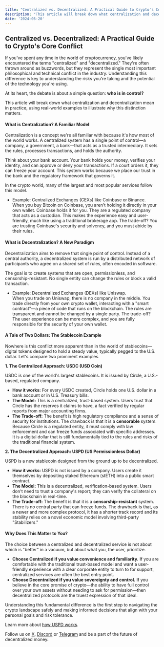 ```yaml
---
title: "Centralized vs. Decentralized: A Practical Guide to Crypto's Core Conflict"
description: "This article will break down what centralization and decentralization mean in practice, using real-world examples to illustrate why this distinction matters."
date: '2024-05-20'
---
```


## **Centralized vs. Decentralized: A Practical Guide to Crypto's Core Conflict**

If you've spent any time in the world of cryptocurrency, you've likely encountered the terms "centralized" and "decentralized." They're often thrown around as buzzwords, but they represent the single most important philosophical and technical conflict in the industry. Understanding this difference is key to understanding the risks you're taking and the potential of the technology you're using.

At its heart, the debate is about a simple question: **who is in control?**

This article will break down what centralization and decentralization mean in practice, using real-world examples to illustrate why this distinction matters.

#### **What is Centralization? A Familiar Model**

Centralization is a concept we're all familiar with because it's how most of the world works. A centralized system has a single point of control—a company, a government, a bank—that acts as a trusted intermediary. It sets the rules, processes transactions, and holds the authority.

Think about your bank account. Your bank holds your money, verifies your identity, and can approve or deny your transactions. If a court orders it, they can freeze your account. This system works because we place our trust in the bank and the regulatory framework that governs it.

In the crypto world, many of the largest and most popular services follow this model.

* Example: Centralized Exchanges (CEXs) like Coinbase or Binance.  
  When you buy Bitcoin on Coinbase, you aren't holding it directly in your own wallet. Coinbase holds it for you. They are a regulated company that acts as a custodian. This makes the experience easy and user-friendly, much like using a traditional brokerage app. The trade-off? You are trusting Coinbase's security and solvency, and you must abide by their rules.

#### **What is Decentralization? A New Paradigm**

Decentralization aims to remove that single point of control. Instead of a central authority, a decentralized system is run by a distributed network of participants who agree on a shared set of rules, often encoded in software.

The goal is to create systems that are open, permissionless, and censorship-resistant. No single entity can change the rules or block a valid transaction.

* Example: Decentralized Exchanges (DEXs) like Uniswap.  
  When you trade on Uniswap, there is no company in the middle. You trade directly from your own crypto wallet, interacting with a "smart contract"—a piece of code that runs on the blockchain. The rules are transparent and cannot be changed by a single party. The trade-off? The user experience can be more complex, and you are fully responsible for the security of your own wallet.

#### 

#### **A Tale of Two Dollars: The Stablecoin Example**

Nowhere is this conflict more apparent than in the world of stablecoins—digital tokens designed to hold a steady value, typically pegged to the U.S. dollar. Let's compare two prominent examples.

**1\. The Centralized Approach: USDC (USD Coin)**

USDC is one of the world's largest stablecoins. It is issued by Circle, a U.S.-based, regulated company.

* **How it works:** For every USDC created, Circle holds one U.S. dollar in a bank account or in U.S. Treasury bills.  
* **The Model:** This is a centralized, trust-based system. Users trust that Circle has the reserves it claims to have, a fact verified by regular reports from major accounting firms.  
* **The Trade-off:** The benefit is high regulatory compliance and a sense of security for institutions. The drawback is that it is a **censorable** system. Because Circle is a regulated entity, it must comply with law enforcement and can freeze funds associated with specific addresses. It is a digital dollar that is still fundamentally tied to the rules and risks of the traditional financial system.

**2\. The Decentralized Approach: USPD (US Permissionless Dollar)**

USPD is a new stablecoin designed from the ground up to be decentralized.

* **How it works:** USPD is not issued by a company. Users create it themselves by depositing staked Ethereum (stETH) into a public smart contract.  
* **The Model:** This is a decentralized, verification-based system. Users don't need to trust a company's report; they can verify the collateral on the blockchain in real-time.  
* **The Trade-off:** The benefit is that it is a **censorship-resistant** system. There is no central party that can freeze funds. The drawback is that, as a newer and more complex protocol, it has a shorter track record and its stability relies on a novel economic model involving third-party "Stabilizers."

#### **Why Does This Matter to You?**

The choice between a centralized and decentralized service is not about which is "better" in a vacuum, but about what you, the user, prioritize.

* **Choose Centralized if you value convenience and familiarity.** If you are comfortable with the traditional trust-based model and want a user-friendly experience with a clear corporate entity to turn to for support, centralized services are often the best entry point.  
* **Choose Decentralized if you value sovereignty and control.** If you believe in the core promise of crypto—the ability to have full control over your own assets without needing to ask for permission—then decentralized protocols are the truest expression of that ideal.

Understanding this fundamental difference is the first step to navigating the crypto landscape safely and making informed decisions that align with your personal goals and risk tolerance.

Learn more about [how USPD works](https://uspd.io/how-it-works).

Follow us on [X](https://x.com/USPD_io), [Discord](https://discord.gg/uspd) or [Telegram](https://t.me/USPDhub) and be a part of the future of decentralized money.
